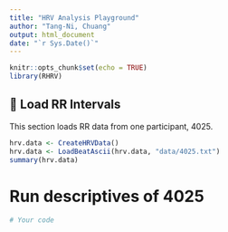 ```yaml
---
title: "HRV Analysis Playground"
author: "Tang-Ni, Chuang"
output: html_document
date: "`r Sys.Date()`"
---
```


```r
knitr::opts_chunk$set(echo = TRUE)
library(RHRV)
```

## 📁 Load RR Intervals

This section loads RR data from one participant, 4025.

```r
hrv.data <- CreateHRVData()
hrv.data <- LoadBeatAscii(hrv.data, "data/4025.txt")
summary(hrv.data)
```

# Run descriptives of 4025
```r
# Your code
```